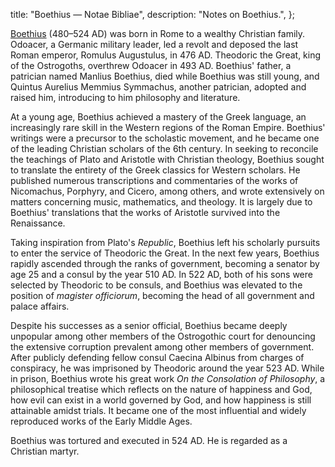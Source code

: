   title: "Boethius — Notae Bibliae",
  description: "Notes on Boethius.",
};

<Initial text="Boethius" />

[Boethius](/glossary/names#boethius) (480–524 AD) was born in Rome to a wealthy Christian family. Odoacer, a Germanic military leader, led a revolt and deposed the last Roman emperor, Romulus Augustulus, in 476 AD. Theodoric the Great, king of the Ostrogoths, overthrew Odoacer in 493 AD. Boethius' father, a patrician named Manlius Boethius, died while Boethius was still young, and Quintus Aurelius Memmius Symmachus, another patrician, adopted and raised him, introducing to him philosophy and literature.

At a young age, Boethius achieved a mastery of the Greek language, an increasingly rare skill in the Western regions of the Roman Empire. Boethius' writings were a precursor to the scholastic movement, and he became one of the leading Christian scholars of the 6th century. In seeking to reconcile the teachings of Plato and Aristotle with Christian theology, Boethius sought to translate the entirety of the Greek classics for Western scholars. He published numerous transcriptions and commentaries of the works of Nicomachus, Porphyry, and Cicero, among others, and wrote extensively on matters concerning music, mathematics, and theology. It is largely due to Boethius' translations that the works of Aristotle survived into the Renaissance.

Taking inspiration from Plato's *Republic*, Boethius left his scholarly pursuits to enter the service of Theodoric the Great. In the next few years, Boethius rapidly ascended through the ranks of government, becoming a senator by age 25 and a consul by the year 510 AD. In 522 AD, both of his sons were selected by Theodoric to be consuls, and Boethius was elevated to the position of *magister officiorum*, becoming the head of all government and palace affairs.

Despite his successes as a senior official, Boethius became deeply unpopular among other members of the Ostrogothic court for denouncing the extensive corruption prevalent among other members of government. After publicly defending fellow consul Caecina Albinus from charges of conspiracy, he was imprisoned by Theodoric around the year 523 AD. While in prison, Boethius wrote his great work *On the Consolation of Philosophy*, a philosophical treatise which reflects on the nature of happiness and God, how evil can exist in a world governed by God, and how happiness is still attainable amidst trials. It became one of the most influential and widely reproduced works of the Early Middle Ages.

Boethius was tortured and executed in 524 AD. He is regarded as a Christian martyr.

